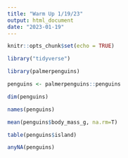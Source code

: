 ```yaml
---
title: "Warm Up 1/19/23"
output: html_document
date: "2023-01-19"
---
```


```r
knitr::opts_chunk$set(echo = TRUE)
```

```r
library("tidyverse")
```

```r
library(palmerpenguins)
```

```r
penguins <- palmerpenguins::penguins
```

```r
dim(penguins)
```
```r
names(penguins)
```

```r
mean(penguins$body_mass_g, na.rm=T)
```
```r
table(penguins$island)
```
```r
anyNA(penguins)
```

